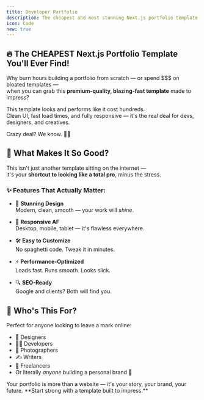 ```yaml
---
title: Developer Portfolio
description: The cheapest and most stunning Next.js portfolio template to showcase your work, skills, and personality — all at really low price!
icon: Code
new: true
---
```



<VideoPlayer src="https://res.cloudinary.com/dtyc0ob4r/video/upload/v1754938302/InShot_20250719_154747020_mg29ua.mp4" />

<div className="flex flex-wrap items-center gap-4">
  <LiveDemo url="https://portfolio-template-1-seven.vercel.app/" />

  <BuyDialog
    title="Developer Portfolio"
    price={439}
    currency="INR"
    image="/developer-portfolio.webp"
    productId="Developer Portfolio"
    downloadUrl={process.env.DEVELOPER_PORTFOLIO_DOWNLOAD_URL}
  />

  <InternationalBuyButton />
</div>


## 🔥 The CHEAPEST Next.js Portfolio Template You'll Ever Find!

Why burn hours building a portfolio from scratch — or spend $$$ on bloated templates —  
when you can grab this **premium-quality, blazing-fast template** made to impress?

This template looks and performs like it cost hundreds.  
Clean UI, fast load times, and fully responsive — it's the real deal for devs, designers, and creatives.

Crazy deal? We know. 💸🔥

## 🌟 What Makes It So Good?

This isn't just another template sitting on the internet —  
it's your **shortcut to looking like a total pro**, minus the stress.

### ✨ Features That Actually Matter:

- 🎨 **Stunning Design**  
  Modern, clean, smooth — your work will *shine*.

- 📱 **Responsive AF**  
  Desktop, mobile, tablet — it's flawless everywhere.

- 🛠️ **Easy to Customize**  
  No spaghetti code. Tweak it in minutes.

- ⚡ **Performance-Optimized**  
  Loads fast. Runs smooth. Looks slick.

- 🔍 **SEO-Ready**  
  Google and clients? Both will find you.

## 👀 Who's This For?

Perfect for anyone looking to leave a mark online:

- 🎨 Designers  
- 👨‍💻 Developers  
- 📸 Photographers  
- ✍️ Writers  
- 💼 Freelancers  
- Or literally *anyone* building a personal brand 💪

<Callout icon="🚀" title="Ready to Impress?">
  Your portfolio is more than a website — it's your story, your brand, your
  future. **Start strong with a template built to impress.**
</Callout>
